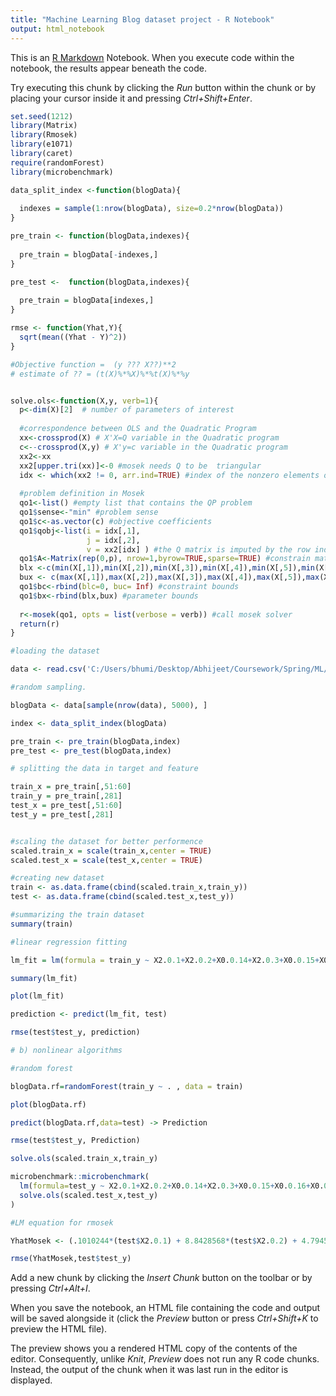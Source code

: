 ```yaml
---
title: "Machine Learning Blog dataset project - R Notebook"
output: html_notebook
---
```


This is an [R Markdown](http://rmarkdown.rstudio.com) Notebook. When you execute code within the notebook, the results appear beneath the code. 

Try executing this chunk by clicking the *Run* button within the chunk or by placing your cursor inside it and pressing *Ctrl+Shift+Enter*. 

```r
set.seed(1212)
library(Matrix)
library(Rmosek)
library(e1071)
library(caret)
require(randomForest)
library(microbenchmark)
```
```r
data_split_index <-function(blogData){
  
  indexes = sample(1:nrow(blogData), size=0.2*nrow(blogData))
}

pre_train <- function(blogData,indexes){
  
  pre_train = blogData[-indexes,]
}

pre_test <-  function(blogData,indexes){
  
  pre_train = blogData[indexes,]
}

rmse <- function(Yhat,Y){
  sqrt(mean((Yhat - Y)^2))
}
```

```r
#Objective function =  (y ??? X??)**2
# estimate of ?? = (t(X)%*%X)%*%t(X)%*%y


solve.ols<-function(X,y, verb=1){
  p<-dim(X)[2]  # number of parameters of interest
  
  #correspondence between OLS and the Quadratic Program
  xx<-crossprod(X) # X'X=Q variable in the Quadratic program
  c<--crossprod(X,y) # X'y=c variable in the Quadratic program
  xx2<-xx
  xx2[upper.tri(xx)]<-0 #mosek needs Q to be  triangular
  idx <- which(xx2 != 0, arr.ind=TRUE) #index of the nonzero elements of Q
  
  #problem definition in Mosek
  qo1<-list() #empty list that contains the QP problem
  qo1$sense<-"min" #problem sense
  qo1$c<-as.vector(c) #objective coefficients
  qo1$qobj<-list(i = idx[,1],
                 j = idx[,2],
                 v = xx2[idx] ) #the Q matrix is imputed by the row indexes i, the col indexes j and the values v that define the Q matrix
  qo1$A<-Matrix(rep(0,p), nrow=1,byrow=TRUE,sparse=TRUE) #constrain matrix A is a null matrix in this case
  blx <-c(min(X[,1]),min(X[,2]),min(X[,3]),min(X[,4]),min(X[,5]),min(X[,6]),min(X[,7]),min(X[,8]),min(X[,9]),min(X[,10]))
  bux <- c(max(X[,1]),max(X[,2]),max(X[,3]),max(X[,4]),max(X[,5]),max(X[,6]),max(X[,7]),max(X[,8]),max(X[,9]),max(X[,10])) 
  qo1$bc<-rbind(blc=0, buc= Inf) #constraint bounds
  qo1$bx<-rbind(blx,bux) #parameter bounds
  
  r<-mosek(qo1, opts = list(verbose = verb)) #call mosek solver
  return(r)
}


```

```r
#loading the dataset

data <- read.csv('C:/Users/bhumi/Desktop/Abhijeet/Coursework/Spring/ML/Dataset/blogData_train.csv',header=TRUE,sep=',')

#random sampling.

blogData <- data[sample(nrow(data), 5000), ]

```

```r
index <- data_split_index(blogData)

pre_train <- pre_train(blogData,index)
pre_test <- pre_test(blogData,index)

# splitting the data in target and feature

train_x = pre_train[,51:60]
train_y = pre_train[,281]
test_x = pre_test[,51:60]
test_y = pre_test[,281]


#scaling the dataset for better performence
scaled.train_x = scale(train_x,center = TRUE)
scaled.test_x = scale(test_x,center = TRUE)

#creating new dataset
train <- as.data.frame(cbind(scaled.train_x,train_y))
test <- as.data.frame(cbind(scaled.test_x,test_y))

```

```r
#summarizing the train dataset
summary(train)
```
```r
#linear regression fitting

lm_fit = lm(formula = train_y ~ X2.0.1+X2.0.2+X0.0.14+X2.0.3+X0.0.15+X0.0.16+X0.0.17+X0.0.18+X2.0.4+X0.0.19,data=train)

summary(lm_fit)
```

```r
plot(lm_fit)
```

```r
prediction <- predict(lm_fit, test)

rmse(test$test_y, prediction)
```

```r
# b) nonlinear algorithms

#random forest

blogData.rf=randomForest(train_y ~ . , data = train)

plot(blogData.rf)
```
```r
predict(blogData.rf,data=test) -> Prediction

rmse(test$test_y, Prediction)
```

```r
solve.ols(scaled.train_x,train_y)

microbenchmark::microbenchmark(
  lm(formula=test_y ~ X2.0.1+X2.0.2+X0.0.14+X2.0.3+X0.0.15+X0.0.16+X0.0.17+X0.0.18+X2.0.4+X0.0.19,data=test),
  solve.ols(scaled.test_x,test_y)
)

#LM equation for rmosek


```

```r
YhatMosek <- (.1010244*(test$X2.0.1) + 8.8428568*(test$X2.0.2) + 4.7945285*(test$X0.0.14) + (-0.3667831)*(test$X2.0.3) + 8.9850311*(test$X2.0.4) + (-0.3297526)*(test$X0.0.15) + 0.5401447*(test$X0.0.16)+ 0.5254287*(test$X0.0.17) + 1.6298500*(test$X0.0.18) + 1.2841602*(test$X0.0.19))

rmse(YhatMosek,test$test_y)

```

Add a new chunk by clicking the *Insert Chunk* button on the toolbar or by pressing *Ctrl+Alt+I*.

When you save the notebook, an HTML file containing the code and output will be saved alongside it (click the *Preview* button or press *Ctrl+Shift+K* to preview the HTML file).

The preview shows you a rendered HTML copy of the contents of the editor. Consequently, unlike *Knit*, *Preview* does not run any R code chunks. Instead, the output of the chunk when it was last run in the editor is displayed.
